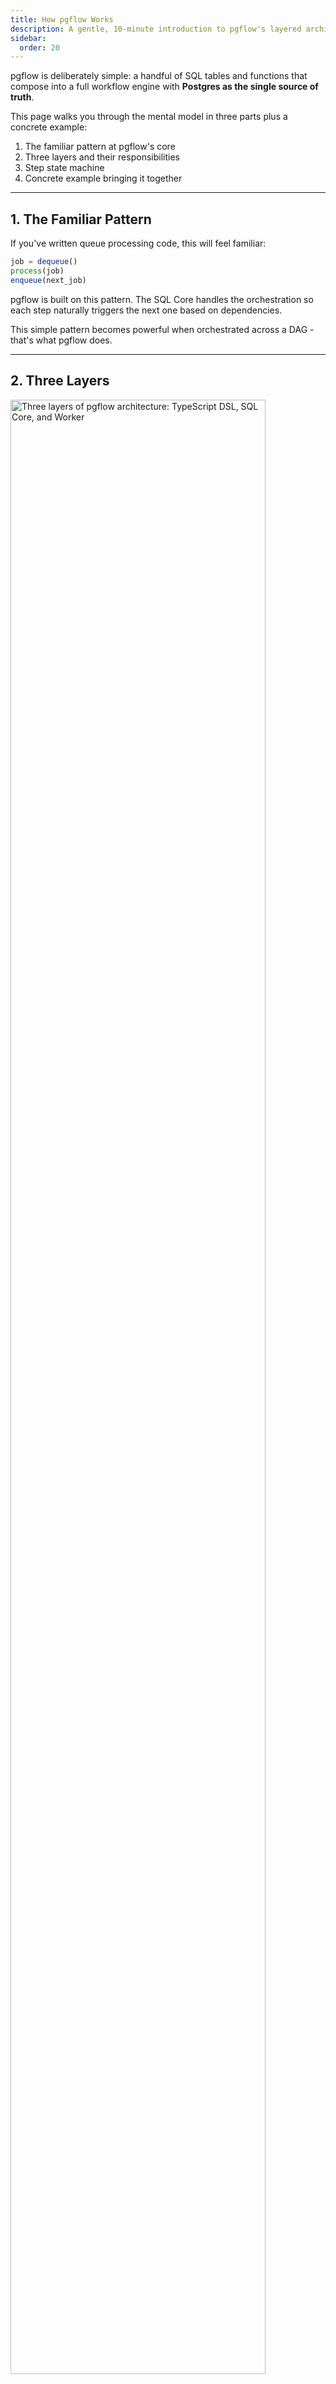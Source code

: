 ```yaml
---
title: How pgflow Works
description: A gentle, 10-minute introduction to pgflow's layered architecture, state model, and execution cycle
sidebar:
  order: 20
---
```



pgflow is deliberately simple: a handful of SQL tables and functions that compose into a full workflow engine with **Postgres as the single source of truth**.

This page walks you through the mental model in three parts plus a concrete example:

1. The familiar pattern at pgflow's core
2. Three layers and their responsibilities
3. Step state machine
4. Concrete example bringing it together

---

## 1. The Familiar Pattern

If you've written queue processing code, this will feel familiar:

```typescript
job = dequeue()
process(job)
enqueue(next_job)
```

pgflow is built on this pattern. The SQL Core handles the orchestration so each step naturally triggers the next one based on dependencies.

This simple pattern becomes powerful when orchestrated across a DAG - that's what pgflow does.

---

## 2. Three Layers

<img src="/diagrams/three-layers.svg" alt="Three layers of pgflow architecture: TypeScript DSL, SQL Core, and Worker" width="90%" />

| Layer | What it does | Lives where |
|-------|--------------|-------------|
| **TypeScript DSL** | Describe flow shape with type inference | Your repo |
| **SQL Core** | Owns all state and orchestration logic | Postgres tables and functions |
| **Worker** | Executes user code, reports results | Edge Function (or any runtime) |

Each layer has one job:

- **DSL**: Lets you define flows in TypeScript with full type safety
- **SQL Core**: Manages state transitions and determines what runs when
- **Worker**: Executes handlers and updates state

All state lives in Postgres tables, giving you ACID guarantees and full observability through SQL queries.

<Aside type="tip" title="Swap the Worker if you like">
Any process that can call the SQL Core functions works. Use Edge Functions, Lambda, or your own runtime - pgflow doesn't care.
</Aside>

---

## 3. Step State Machine

A workflow run finishes when every step reaches a terminal status. Each step follows this lifecycle:

```
created → started → completed
                  ↘ failed
```

- **created**: Dependencies not yet met
- **started**: Dependencies complete, now executing
- **completed/failed**: Finished

The SQL Core tracks these states and spawns tasks for steps whose dependencies are met. Workers execute the tasks and report back, advancing the state machine.

---

## 4. Concrete Example

Here's a simple two-step flow:

```typescript
type Input = { first: string; last: string };

new Flow<Input>({ slug: "greet_user" })
  .step(
    { slug: "full_name" },
    (input) => `${input.run.first} ${input.run.last}`
  )
  .step(
    { slug: "greeting", dependsOn: ["full_name"] },
    (input) => `Hello, ${input.full_name}!`
  );
```

The compiler generates migration SQL:

```sql
SELECT pgflow.create_flow('greet_user');
SELECT pgflow.add_step('greet_user', 'full_name');
SELECT pgflow.add_step('greet_user', 'greeting', ARRAY['full_name']);
```

When you start a run:
1. `full_name` step becomes `created` (no dependencies)
2. Worker picks it up, executes, marks `completed`
3. `greeting` step becomes ready (dependency met)
4. Worker executes it with `input.full_name` available
5. Run completes

All state transitions happen in Postgres. Query `pgflow.step_states` to see exactly where each step is.

---

## Recap

1. **Familiar pattern**: pgflow builds on the dequeue/process/enqueue pattern you already know
2. **Three layers**: DSL for authoring, SQL Core for orchestration, Worker for execution
3. **State machine**: Steps transition from created → started → completed/failed
4. **Everything in Postgres**: All state is queryable SQL, giving you complete observability

You now have the mental model needed for the rest of the docs.

